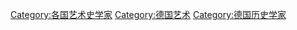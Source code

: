 [[Category:各国艺术史学家|Category:各国艺术史学家]]
[[Category:德国艺术|Category:德国艺术]]
[[Category:德国历史学家|Category:德国历史学家]]